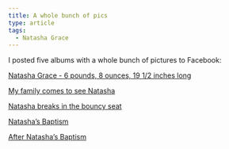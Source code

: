 ```yaml
---
title: A whole bunch of pics
type: article
tags:
  - Natasha Grace
---
```


I posted five albums with a whole bunch of pictures to Facebook:

[Natasha Grace - 6 pounds, 8 ounces, 19 1/2 inches long](http://www.facebook.com/album.php?aid=54103&l=3c936&id=684268681)

[My family comes to see Natasha](http://www.facebook.com/album.php?aid=54108&l=ad8ea&id=684268681)

[Natasha breaks in the bouncy seat](http://www.facebook.com/album.php?aid=54110&l=fda1d&id=684268681)

[Natasha’s Baptism](http://www.facebook.com/album.php?aid=54113&l=d6eae&id=684268681)

[After Natasha’s Baptism](http://www.facebook.com/album.php?aid=54114&l=64744&id=684268681)
